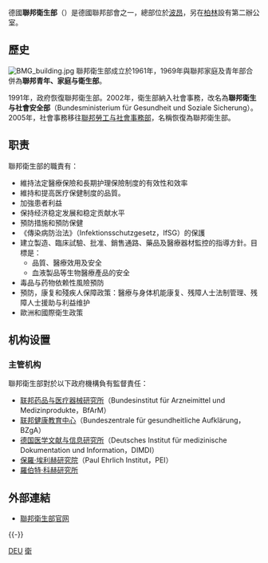 {{noteTA
|1=zh-cn:波恩; zh-tw:波昂; zh-hk:波恩;
|3=zh-tw:部會; zh-cn:部委;
}}
{{Unreferenced |time=2009-09-08T06:38:27+00:00 }}
{{Infobox Government agency
|agency_name     = 聯邦衛生部
|nativename      = Bundesministerium für Gesundheit
|logo            = BMG Logo.svg
|logo_width      = 200
|logo_caption    =
|seal_width      =
|seal_caption    =
|headquarters    = {{GER}}[[波昂|波昂]]
|formed          = 1961年
|preceding       =
|dissolved       =
|superseding     =
|jurisdiction    = [[德國政府|德國政府]]
|employees       =
|budget          =
|minister1_name  = [[卡爾·勞特巴赫|卡爾·勞特巴赫]]
|minister1_pfo   = 聯邦衛生部部長
|chief1_name     =
|chief1_position =
|chief2_name     =
|chief2_position =
|parent_agency   =
|child1_agency   =
|child2_agency   =
|website         = http://www.bmg.bund.de
|footnotes       =
}}
德國'''聯邦衛生部'''（{{lang-de|'''Bundesministerium für Gesundheit'''}}）是德國聯邦部會之一，總部位於[[波昂|波昂]]，另在[[柏林|柏林]]設有第二辦公室。

== 歷史 ==
[[File:BMG_building.jpg|thumb]]
聯邦衛生部成立於1961年，1969年與聯邦家庭及青年部合併為'''聯邦青年、家庭与衛生部'''。

1991年，政府恢復聯邦衛生部。2002年，衛生部納入社會事務，改名為'''聯邦衛生与社會安全部'''（Bundesministerium für Gesundheit und Soziale Sicherung）。2005年，社會事務移往[[德國聯邦勞工及社會事務部|聯邦勞工与社會事務部]]，名稱恢復為聯邦衛生部。

== 职责 ==
聯邦衛生部的職責有：
* 維持法定醫療保險和長期护理保險制度的有效性和效率
* 維持和提高医疗保健制度的品質。
* 加強患者利益
* 保持经济稳定发展和稳定贡献水平
* 預防措施和預防保健
* 《傳染病防治法》（Infektionsschutzgesetz，IfSG）的保護
* 建立製造、臨床試驗、批准、銷售通路、藥品及醫療器材監控的指導方針。目標是：
** 品質、醫療效用及安全
** 血液製品等生物醫療產品的安全
* 毒品与药物依赖性風險預防
* 預防，康复和殘疾人保障政策：醫療与身体机能康复、残障人士法制管理、残障人士援助与利益维护
* 歐洲和國際衛生政策

== 机构设置 ==
=== 主管机构 ===
聯邦衛生部對於以下政府機構負有監督責任：
* [[联邦药品与医疗器械研究所|联邦药品与医疗器械研究所]]（Bundesinstitut für Arzneimittel und Medizinprodukte，BfArM）
* [[联邦健康教育中心|联邦健康教育中心]]（Bundeszentrale für gesundheitliche Aufklärung，BZgA）
* [[德国医学文献与信息研究所|德国医学文献与信息研究所]]（Deutsches Institut für medizinische Dokumentation und Information，DIMDI）
* [[保羅·埃利赫研究院|保羅·埃利赫研究院]]（Paul Ehrlich Institut，PEI）
* [[羅伯特·科赫研究所|羅伯特·科赫研究所]]

== 外部連結 ==
* [http://www.bmg.bund.de/ 聯邦衛生部官网] {{Wayback|url=http://www.bmg.bund.de/ |date=20110209153250 }} {{De icon}}

{{-}}
{{German Federal Ministries}}

{{Authority control}}
[[Category:健康部門|DEU]]
[[Category:德国政府部门|衛]]